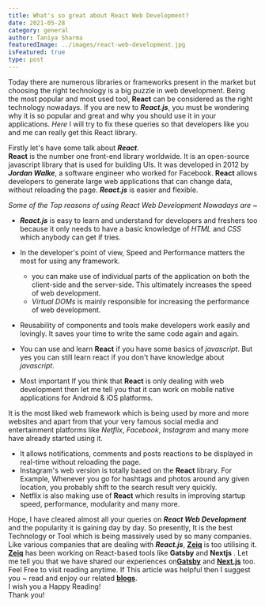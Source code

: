 ```yaml
---
title: What's so great about React Web Development?
date: 2021-05-28
category: general
author: Taniya Sharma
featuredImage: ../images/react-web-development.jpg
isFeatured: true
type: post
---
```



Today there are numerous libraries or frameworks present in the market but choosing the right technology is a big puzzle in web development. Being the most popular and most used tool, **React** can be considered as the right technology nowadays. If you are new to ***React.js***, you must be wondering why it is so popular and great and why you should use it in your applications. *Here* I will try to fix these queries so that developers like you and me can really get this React library.

Firstly let's have some talk about ***React***.  
**React** is the number one front-end library worldwide. It is an open-source javascript library that is used for building UIs. It was developed in 2012 by ***Jordan Walke***, a software engineer who worked for Facebook. **React** allows developers to generate large web applications that can change data, without reloading the page. ***React.js*** is easier and flexible.



*Some of the Top reasons of using React Web Development Nowadays are* ~

 - ***React.js*** is easy to learn and understand for developers and freshers too because it only needs to have a basic knowledge of *HTML* and *CSS* which anybody can get if tries.

 - In the developer's point of view, Speed and Performance matters the most for using any framework.
   -  you can make use of individual parts of the application on both the client-side and the server-side. This ultimately increases the speed of web development.
   -  *Virtual DOMs* is mainly responsible for increasing the performance of web development.  
 -  Reusability of components and tools make developers work easily and lovingly. It saves your time to write the same code again and again.  
 - You can use and learn **React** if you have some basics of *javascript*. But yes you can still learn react if you don't have knowledge about *javascript*.  
 -  Most important If you think that **React** is only dealing with web development then let me tell you that it can work on mobile native applications for Android & iOS platforms.
 
It is the most liked web framework which is being used by more and more websites and apart from that your very famous social media and entertainment platforms like *Netflix*, *Facebook*, *Instagram* and many more have already started using it.  
- It allows notifications, comments and posts reactions to be displayed in real-time without reloading the page.  
- Instagram's web version is totally based on the **React** library. For Example, Whenever you go for hashtags and photos around any given location, you probably shift to the search result very quickly.  
- Netflix is also making use of **React** which results in improving startup speed, performance, modularity and many more.

Hope, I have cleared almost all your queries on ***React Web Development*** and the popularity it is gaining day by day. So presently, It is the best Technology or Tool which is being massively used by so many companies. Like various companies that are dealing with ***React.js***, [**Zeiq**](https://www.zeiq.co/) is too utilising it.  
[**Zeiq**](https://www.zeiq.co/) has been working on React-based tools like **Gatsby** and **Nextjs** . Let me tell you that we have shared our experiences on[**Gatsby**](https://www.zeiq.co/posts/ecommerce-gatsby/) and [**Next.js**](https://www.zeiq.co/posts/why-nextjs-is-good-for-ecommerce/) too. Feel Free to visit reading anytime. If This article was helpful then I suggest you ~ read and enjoy our related [**blogs**](https://www.zeiq.co/blog).  
I wish you a Happy Reading!  
Thank you!

